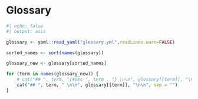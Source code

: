 # Glossary {.unnumbered #sec-glossary}

<!-- 
# Read the glossary from the YAML file

# Iterate over the terms in the glossary and print them

``` -->

```r
#| echo: false
#| output: asis

glossary <- yaml::read_yaml("glossary.yml",readLines.warn=FALSE)

sorted_names <- sort(names(glossary))

glossary_new <- glossary[sorted_names]

for (term in names(glossary_new)) {
    # cat("## ", term, "{#sec-", term , "} \n\n", glossary[[term]], "\n\n", sep = "")
    cat("## ", term, " \n\n", glossary[[term]], "\n\n", sep = "")
}
```




